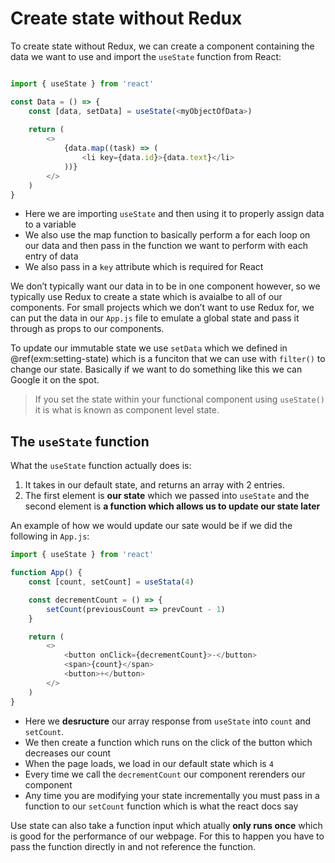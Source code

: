 # Create state without Redux

To create state without Redux, we can create a component containing the data we
want to use and import the `useState` function from React:

```r
```

```javascript
import { useState } from 'react'

const Data = () => {
	const [data, setData] = useState(<myObjectOfData>)
	
	return (
		<>
			{data.map((task) => (
				<li key={data.id}>{data.text}</li>
			))}
		</>
	)
}
```

- Here we are importing `useState` and then using it to properly assign data to a variable
- We also use the map function to basically perform a for each loop on our data and then pass in the function we want to perform with each entry of data
- We also pass in a `key` attribute which is required for React

We don't typically want our data in to be in one component however, so we typically use Redux to create a state which is avaialbe to all of our components. For small projects which we don't want to use Redux for, we can put the data in our `App.js` file to emulate a global state and pass it through as props to our components.

To update our immutable state we use `setData` which we defined in \@ref(exm:setting-state) which is a funciton that we can use with `filter()` to change our state. Basically if we want to do something like this we can Google it on the spot.

> If you set the state within your functional component using `useState()` it is what is known as component level state.

## The `useState` function

What the `useState` function actually does is:

1. It takes in our default state, and returns an array with 2 entries.
1. The first element is **our state** which we passed into `useState` and the
   second element is **a function which allows us to update our state later**

An example of how we would update our sate would be if we did the following in
`App.js`:

```javascript
import { useState } from 'react'

function App() {
	const [count, setCount] = useStata(4)

	const decrementCount = () => {
		setCount(previousCount => prevCount - 1)
	}

	return (
		<>
			<button onClick={decrementCount}>-</button>
			<span>{count}</span>
			<button>+</button>
		</>
	)
}
```

- Here we **desructure** our array response from `useState` into `count` and
	`setCount`.
- We then create a function which runs on the click of the button which
	decreases our count
- When the page loads, we load in our default state which is `4`
- Every time we call the `decrementCount` our component rerenders our component
- Any time you are modifying your state incrementally you must pass in a
	function to our `setCount` function which is what the react docs say

Use state can also take a function input which atually **only runs once** which
is good for the performance of our webpage. For this to happen you have to pass
the function directly in and not reference the function.
